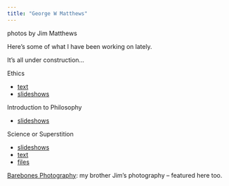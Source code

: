 ```yaml
---
title: "George W Matthews"
--- 
```



<script src="randomPhoto.js"></script>
<div class="photo-credit">photos by Jim Matthews</div>


Here's some of what I have been working on lately.

It's all under construction...

Ethics

- [text](https://gwmatthews.github.io/ethics/)
- [slideshows](ethics-slides.html)

Introduction to Philosophy

- [slideshows](philosophy-slides.html)

Science or Superstition

- [slideshows](science-slides.html)
- [text](https://gwmatthews.github.io/science-or-superstition)
- [files](https://gwmatthews.github.io/science-or-superstition-course-files)

[Barebones Photography](https://www.barebones-photography.com/): my brother Jim's photography -- featured here too.
